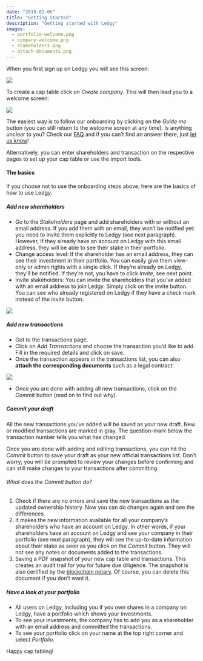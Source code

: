 ```yaml
---
date: "2019-02-06"
title: "Getting Started"
description: "Getting started with Ledgy"
images:
  - portfolio-welcome.png
  - company-welcome.png
  - stakeholders.png
  - attach-documents.png
---
```


When you first sign up on Ledgy you will see this screen:

<Img src="portfolio-welcome.png" />

To create a cap table click on _Create company_. This will then lead you to a welcome screen:

<Img src="company-welcome.png" />

The easiest way is to follow our onboarding by clicking on the _Guide me_ button (you can still return to the welcome screen at any time). Is anything unclear to you? Check our [FAQ](/help/faq/) and if you can’t find an answer there, just [let us know](/contact/)!

Alternatively, you can enter shareholders and transaction on the respective pages to set up your cap table or use the import tools.

#### The basics

If you choose not to use the onboarding steps above, here are the basics of how to use Ledgy.

##### Add new shareholders

- Go to the _Stakeholders_ page and add shareholders with or without an email address. If you add them with an email, they won’t be notified yet: you need to invite them explicitly to Ledgy (see next paragraph). However, if they already have an account on Ledgy with this email address, they will be able to see their stake in their portfolio.
- Change access level: If the shareholder has an email address, they can see their investment in their portfolio. You can easily give them view-only or admin rights with a single click. If they’re already on Ledgy, they’ll be notified. If they’re not, you have to click _Invite_, see next point.
- Invite stakeholders: You can invite the shareholders that you’ve added with an email address to join Ledgy. Simply click on the invite button. You can see who already registered on Ledgy if they have a check mark instead of the invite button.

<Img src="stakeholders.png" />

##### Add new transactions

- Got to the transactions page.
- Click on _Add Transactions_ and choose the transaction you’d like to add. Fill in the required details and click on save.
- Once the transaction appears in the transactions list, you can also __attach the corresponding documents__ such as a legal contract:

<Img src="attach-documents.png" />

- Once you are done with adding all new transactions, click on the _Commit_ button (read on to find out why).

##### Commit your draft

All the new transactions you’ve added will be saved as your new draft. New or modified transactions are marked in gray. The question-mark below the transaction number tells you what has changed.

Once you are done with adding and editing transactions, you can hit the _Commit_ button to save your draft as your new official transactions list. Don’t worry; you will be prompted to review your changes before confirming and can still make changes to your transactions after committing.

###### What does the _Commit_ button do?

1. Check if there are no errors and save the new transactions as the updated ownership history. Now you can do changes again and see the differences.
2. It makes the new information available for all your company’s shareholders who have an account on Ledgy. In other words, if your shareholders have an account on Ledgy and see your company in their portfolio (see next paragraph), they will see the up-to-date information about their stake as soon as you click on the _Commit_ button. They will not see any notes or documents added to the transactions.
3. Saving a PDF snapshot of your new cap table and transactions. This creates an audit trail for you for future due diligence. The snapshot is also certified by the [blockchain notary](/help/faq). Of course, you can delete this document if you don’t want it.

##### Have a look at your portfolio

- All users on Ledgy, including you if you own shares in a company on Ledgy, have a portfolio which shows your investments.
- To see your investments, the company has to add you as a shareholder with an email address and committed the transactions.
- To see your portfolio click on your name at the top right corner and select _Portfolio_.

Happy cap tabling!
